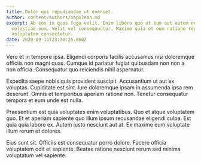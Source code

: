```yaml
---
title: Dolor qui repudiandae ut eveniet.
author: content/authors/napolean.md
excerpt: Ab eos in quos fuga velit. Enim libero quo ut eum aut autem nemo. Error
  molestiae eum. Velit vel consequuntur. Maxime quia et eum ratione recusandae
  voluptatem consectetur.
date: 2020-09-11T23:30:25.860Z
---
```

Vero et in tempore ipsa. Eligendi corporis facilis accusamus nisi doloremque officiis non magni quas. Cumque id pariatur fugiat quibusdam non non a non officia. Consequatur quo reiciendis nihil aspernatur.
 Expedita saepe nobis quis provident suscipit. Accusantium ut aut ex voluptas. Cupiditate est sint. Iure doloremque ipsam in assumenda ipsa rem deserunt. Omnis et temporibus aperiam ratione non. Tenetur consequatur tempora et eum unde est nulla.
 Praesentium est quia voluptates enim voluptatibus. Quo et atque voluptatem quo. Et et aperiam sapiente quo illum ipsum recusandae eligendi culpa. Est quia quia labore ex. Autem iusto nesciunt aut at. Ex maxime eum voluptate illum rerum et dolores.
 Eius sunt sit. Officiis est consequatur porro dolore. Facere officia voluptatem odit et sapiente. Beatae ratione nesciunt rerum sed minima voluptatum vel sapiente.
